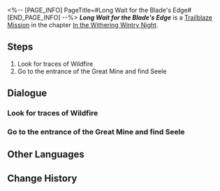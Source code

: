 <%-- [PAGE_INFO]
PageTitle=#Long Wait for the Blade's Edge#
[END_PAGE_INFO] --%>
{{Stub|Dialogue.}}
{{Mission Infobox
|id            = 1010403
|title         = 
|image         = <!--Mission Long Wait for the Blade's Edge.png-->
|type          = Trailblaze
|event_name    = 
|chapter       = In the Withering Wintry Night
|requirements  = [[Trailblaze Mission]] ''[[The Eighth and Final Rule]]'' completed
|summary       = Sampo finally offers to introduce you to Wildfire. However, one of the members, Seele, appears skeptical. She won't accept you unless you collaborate with her to resolve a significant issue plaguing Wildfire.
|characters    = Dan Heng; March 7th; Sampo; Trailblazer
|startLocation = [[Jarilo-VI]] - [[Boulder Town]]
|world         = Jarilo-VI
|area          = Boulder Town
|prev          = The Eighth and Final Rule
|next          = Ones Fallen Into the Abyss
|rewards       = Trailblaze EXP*300; Condensed Aether*1; Credit*4,000
}}
'''''Long Wait for the Blade's Edge''''' is a [[Trailblaze Mission]] in the chapter [[In the Withering Wintry Night]].

==Steps==
# Look for traces of Wildfire
# Go to the entrance of the Great Mine and find Seele

<!--
==Gameplay Notes==

--><!--
==Trial Character==

-->
==Dialogue==
{{Stub Dialogue}}
===Look for traces of Wildfire===
{{Mission Description|type=trailblaze|location=Boulder Town|You have to give credit to Sampo &mdash; no one can be quite the con man as he is. If it weren't for Dan Heng, the three of you would fall for Sampo's silver tongue again.<br />Sampo finally agrees to introduce all of you to Wildfire, thanks to Dan Heng's... persuasion.<br />You have no clue what Wildfire is up to, but judging from word on the street, you have a feeling that Wildfire may have leads on the Stellaron...}}
{{Dialogue Start}}
:{{tx}}
{{Dialogue End}}

===Go to the entrance of the Great Mine and find Seele===
{{Mission Description|type=trailblaze|location=Boulder Town|update|Just as Bronya's being surrounded by the enemies, Seele, the backbone of Wildfire arrives just in time to save her but immediately turns to confront her after.<br />In the end, Seele finally reveals her reason for being there: Oleg, leader of Wildfire is asking for an audience with the noble girl from the surface.<br />Naturally, you can't pass up on this opportunity to get in touch with Wildfire. Follow Seele's instructions and head to the Great Mine.}}
{{Dialogue Start}}
:{{tx}}
{{Dialogue End}}

==Other Languages==
{{Other Languages
|en   = Long Wait for the Blade's Edge
|zhs  = 她等待刀尖已经太久
|zht  = 她等待刀尖已經太久
|ja   = 刃の切っ先をずっと待つ彼女
|ko   = 오래 기다려온 칼끝
|es   = La larga espera del filo de espada
|fr   = La longue attente du fil de la lame
|ru   = Долгое ожидание лезвия клинка
|th   = ปลายดาบนั้นที่ตั้งตารอมาแสนนาน
|vi   = Cô Ấy Chờ Lưỡi Kiếm Đã Quá Lâu Rồi
|de   = Langes Warten auf die Schneide der Klinge
|id   = Penantian Lama Menunggu Ujung Pisau
|pt   = Uma Longa Espera pela Ponta da Espada
}}

==Change History==
{{Change History|1.0}}
